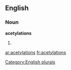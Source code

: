 
==English==

===Noun===
'''acetylations'''

# {{plural of|[[acetylation]]}}

[[Category:English plurals]]

[[ar:acetylations]]
[[fr:acetylations]]